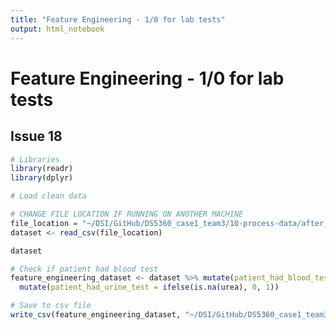 ```yaml
---
title: "Feature Engineering - 1/0 for lab tests"
output: html_notebook
---
```


# Feature Engineering - 1/0 for lab tests
## Issue 18

```r
# Libraries
library(readr)
library(dplyr)
```

```r
# Load clean data

# CHANGE FILE LOCATION IF RUNNING ON ANOTHER MACHINE
file_location = "~/DSI/GitHub/DS5360_case1_team3/10-process-data/after_cleaning_dataset.csv"
dataset <- read_csv(file_location)

dataset
```

```r
# Check if patient had blood test
feature_engineering_dataset <- dataset %>% mutate(patient_had_blood_test = ifelse(is.na(hemoglobin), 0, 1)) %>% 
  mutate(patient_had_urine_test = ifelse(is.na(urea), 0, 1))
```

```r
# Save to csv file
write_csv(feature_engineering_dataset, "~/DSI/GitHub/DS5360_case1_team3/data/after_feature_engineering_dataset.csv")
```

